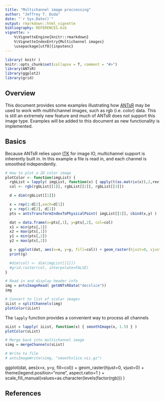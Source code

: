 ```yaml
---
title: "Multichannel image proccessing"
author: "Jeffrey T. Duda"
date: "`r Sys.Date()`"
output: rmarkdown::html_vignette
bibliography: REFERENCES.bib
vignette: >
    %\VignetteEngine{knitr::rmarkdown}
    %\VignetteIndexEntry{Multichannel images}
    \usepackage[utf8]{inputenc}
---
```


```r
library( knitr )
knitr::opts_chunk$set(collapse = T, comment = "#>")
library(ANTsR)
library(ggplot2)
library(grid)
```

## Overview
This document provides some examples illustrating how [ANTsR](https://github.com/stnava/ANTsR)
may be used to work with multihchannel images, such as rgb (i.e. color) data. This
is still an extremely new feature and much of ANTsR does not support this image type.
Examples will be added to this document as new functionality is implemented.

## Basics
Because ANTsR relies upon [ITK](http://www.itk.org) for image IO, multichannel support is inherently built in. In
this example a file is read in, and each channel is smoothed independently.

```r
# How to plot a 2D color image
plotColor <- function(imgList) {
  rgbList = lapply( imgList, function(x) { apply(t(as.matrix(x)),2,rev) /255 })
  col <- rgb(rgbList[[1]], rgbList[[2]], rgbList[[3]])

  d = dim(rgbList[[1]])

  x = rep(1:d[2],each=d[1])
  y = rep(1:d[2], d[1])
  pts = antsTransformIndexToPhysicalPoint( imgList[[1]], cbind(x,y) )

  dat = data.frame(x=pts[,1], y=pts[,2], col=col)
  x1 = min(pts[,1])
  x2 = max(pts[,1])
  y1 = min(pts[,2])
  y2 = max(pts[,2])

  g = ggplot(dat, aes(x=x, y=y, fill=col)) + geom_raster(hjust=0, vjust=0, alpha=1) + theme(legend.position="none", aspect.ratio=1,text=element_blank(),axis.ticks=element_blank(), panel.grid=element_blank() ) + scale_fill_manual(values=as.character(levels(factor(col))) ) + coord_cartesian(xlim=c(x1,x2), ylim=c(y1,y2))
  print(g)

  #dim(col) <- dim(imgList[[1]])
  #grid.raster(col, interpolate=FALSE)
}
```

```r
# Read in and display header info
img = antsImageRead( getANTsRData("decslice"))
img

# Convert to list of scalar images
iList = splitChannels(img)
plotColor(iList)
```

The `lapply` function provides a convenient way to process all channels

```r
sList = lapply( iList, function(x) { smoothImage(x, 1.5) } )
plotColor(sList)

# Merge back into multichannel image
simg = mergeChannels(sList)

# Write to file
# antsImageWrite(simg, "smoothslice.nii.gz")
```

ggplot(dat, aes(x=x, y=y, fill=col)) + geom_raster(hjust=0, vjust=0) + theme(legend.position="none", aspect.ratio=1 ) + scale_fill_manual(values=as.character(levels(factor(rgb))) )



## References
